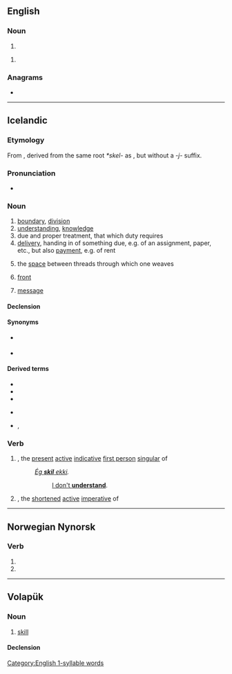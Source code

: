 ==English==

===Noun===
{{en-noun|~}}

# {{obsolete spelling of|skill|lang=en}}

{{en-noun}}

# {{synonym of|sablefish|lang=en}}

===Anagrams===
* {{anagrams|en|a=ikls|Kils|Lisk|Silk|ilks|silk}}

[[Category:English 1-syllable words]]

----

==Icelandic==

===Etymology===
From {{der|is|non|skil}}, derived from the same root ''*skel-'' as {{m|is|skilja||to separate, to understand}}, but without a ''-j-'' suffix.

===Pronunciation===
* {{IPA|/scɪːl/|lang=is}}
*: {{rhymes|ɪːl|lang=is}}

===Noun===
{{head|is|noun|g=n-p}}

# [[boundary]], [[division]]
# [[understanding]], [[knowledge]]
# due and proper treatment, that which duty requires
# [[delivery]], handing in of something due, e.g. of an assignment, paper, etc., but also [[payment]], e.g. of rent
# {{lb|is|weaving}} the [[space]] between threads through which one weaves
# {{lb|is|meteorology}} [[front]] {{gloss|transition zone between airmasses}}
# [[message]]

====Declension====
{{is-decl-noun-n-s|sk|i|l|sg=-}}

====Synonyms====
* {{sense|boundary}} {{l|is|mörk}}
* {{sense|knowledge}} {{l|is|þekking}}

====Derived terms====
{{der-top}}
* {{l|is|gera skil}}
* {{l|is|koma til skila}}
* {{l|is|segja skil á}}
{{der-mid}}
* {{l|is|standa í skilum}}
* {{l|is|vita skil á}}, {{l|is|kunna skil á}}
{{der-bottom}}

===Verb===
{{head|is|verb forms}}

# {{m|is|skil||I understand}}, the [[present]] [[active]] [[indicative]] [[first person]] [[singular]] of {{m|is|skilja||to understand}}
#: ''[[ég skil ekki|Ég '''skil''' ekki]].''
#:: [[I don't understand|I don't '''understand''']].
# {{m|is|skil||understand!}}, the [[shortened]] [[active]] [[imperative]] of {{m|is|skilja||to understand}}

----

==Norwegian Nynorsk==

===Verb===
{{nn-verb-form}}

# {{nn-verb-form of|present tense|skilj}}
# {{nn-verb-form of|imperative|skilj}}

----

==Volapük==

===Noun===
{{vo-noun}}

# [[skill]]

====Declension====
{{vo-decl-noun}}